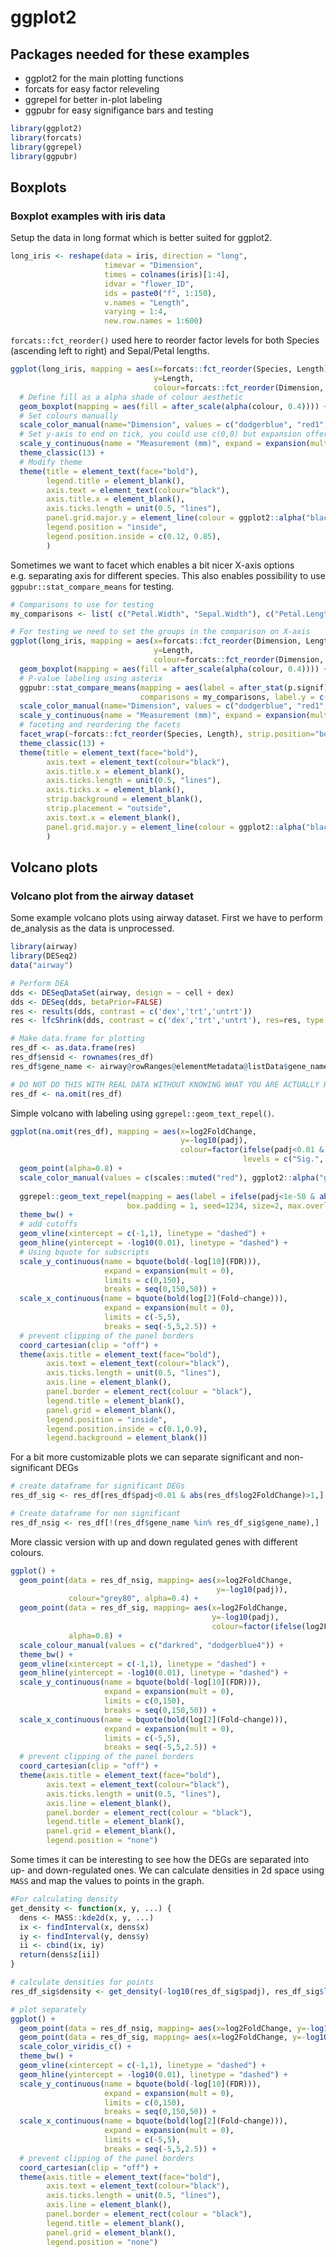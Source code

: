 # ggplot2

## Packages needed for these examples

* ggplot2 for the main plotting functions 
* forcats for easy factor releveling
* ggrepel for better in-plot labeling 
* ggpubr for easy signifigance bars and testing

```r
library(ggplot2)
library(forcats)
library(ggrepel)
library(ggpubr)
```

## Boxplots

### Boxplot examples with iris data 

Setup the data in long format which is better suited for ggplot2.

```r
long_iris <- reshape(data = iris, direction = "long", 
                     timevar = "Dimension", 
                     times = colnames(iris)[1:4], 
                     idvar = "flower_ID", 
                     ids = paste0("f", 1:150), 
                     v.names = "Length", 
                     varying = 1:4, 
                     new.row.names = 1:600)
```


`forcats::fct_reorder()` used here to reorder factor levels for both Species (ascending left to right) and Sepal/Petal lengths.

```r
ggplot(long_iris, mapping = aes(x=forcats::fct_reorder(Species, Length), # reorder by measurements
                                y=Length, 
                                colour=forcats::fct_reorder(Dimension, Length))) + # reorder by measurements
  # Define fill as a alpha shade of colour aesthetic
  geom_boxplot(mapping = aes(fill = after_scale(alpha(colour, 0.4)))) +
  # Set colours manually 
  scale_color_manual(name="Dimension", values = c("dodgerblue", "red1", "dodgerblue4", "red4")) +
  # Set y-axis to end on tick, you could use c(0,0) but expansion offers more customization i.e. non-symmetrical expansion of axis
  scale_y_continuous(name = "Measurement (mm)", expand = expansion(mult = 0), limits = c(0,9), breaks = seq(0,9,3)) +
  theme_classic(13) +
  # Modify theme
  theme(title = element_text(face="bold"),
        legend.title = element_blank(),
        axis.text = element_text(colour="black"),
        axis.title.x = element_blank(),
        axis.ticks.length = unit(0.5, "lines"),
        panel.grid.major.y = element_line(colour = ggplot2::alpha("black", 0.4), linetype = "dashed"),
        legend.position = "inside", 
        legend.position.inside = c(0.12, 0.85),
        )
```


Sometimes we want to facet which enables a bit nicer X-axis options e.g. separating axis for different species. This also enables possibility to use `ggpubr::stat_compare_means` for testing.

```r
# Comparisons to use for testing
my_comparisons <- list( c("Petal.Width", "Sepal.Width"), c("Petal.Length", "Sepal.Length"))

# For testing we need to set the groups in the comparison on X-axis
ggplot(long_iris, mapping = aes(x=forcats::fct_reorder(Dimension, Length), 
                                y=Length, 
                                colour=forcats::fct_reorder(Dimension, Length))) +
  geom_boxplot(mapping = aes(fill = after_scale(alpha(colour, 0.4)))) +
  # P-value labeling using asterix 
  ggpubr::stat_compare_means(mapping = aes(label = after_stat(p.signif)), 
                             comparisons = my_comparisons, label.y = c(8,8)) +
  scale_color_manual(name="Dimension", values = c("dodgerblue", "red1", "dodgerblue4", "red4")) +
  scale_y_continuous(name = "Measurement (mm)", expand = expansion(mult = 0), limits = c(0,9), breaks = seq(0,9,3)) +
  # faceting and reordering the facets
  facet_wrap(~forcats::fct_reorder(Species, Length), strip.position="bottom") +
  theme_classic(13) +
  theme(title = element_text(face="bold"),
        axis.text = element_text(colour="black"),
        axis.title.x = element_blank(),
        axis.ticks.length = unit(0.5, "lines"),
        axis.ticks.x = element_blank(),
        strip.background = element_blank(),
        strip.placement = "outside",
        axis.text.x = element_blank(),
        panel.grid.major.y = element_line(colour = ggplot2::alpha("black", 0.4), linetype = "dashed")
        )
```

## Volcano plots 

### Volcano plot from the airway dataset

Some example volcano plots using airway dataset. First we have to perform de_analysis as the data is unprocessed.

```r
library(airway)
library(DESeq2)
data("airway")

# Perform DEA
dds <- DESeqDataSet(airway, design = ~ cell + dex)
dds <- DESeq(dds, betaPrior=FALSE)
res <- results(dds, contrast = c('dex','trt','untrt'))
res <- lfcShrink(dds, contrast = c('dex','trt','untrt'), res=res, type = 'normal')

# Make data.frame for plotting
res_df <- as.data.frame(res)
res_df$ensid <- rownames(res_df) 
res_df$gene_name <- airway@rowRanges@elementMetadata@listData$gene_name[match(airway@rowRanges@elementMetadata@listData$gene_id, res_df$ensid)]

# DO NOT DO THIS WITH REAL DATA WITHOUT KNOWING WHAT YOU ARE ACTUALLY REMOVING HERE
res_df <- na.omit(res_df)
```




Simple volcano with labeling using `ggrepel::geom_text_repel()`.

```r
ggplot(na.omit(res_df), mapping = aes(x=log2FoldChange, 
                                      y=-log10(padj), 
                                      colour=factor(ifelse(padj<0.01 & abs(log2FoldChange)>1, "Sig.", "NS"), 
                                                    levels = c("Sig.", "NS")))) +
  geom_point(alpha=0.8) +
  scale_color_manual(values = c(scales::muted("red"), ggplot2::alpha("grey80", 0.8))) +
  
  ggrepel::geom_text_repel(mapping = aes(label = ifelse(padj<1e-50 & abs(log2FoldChange)>2.5, gene_name, "")),
                          box.padding = 1, seed=1234, size=2, max.overlaps = Inf, min.segment.length = 0) +
  theme_bw() +
  # add cutoffs 
  geom_vline(xintercept = c(-1,1), linetype = "dashed") +
  geom_hline(yintercept = -log10(0.01), linetype = "dashed") +
  # Using bquote for subscripts
  scale_y_continuous(name = bquote(bold(-log[10](FDR))), 
                     expand = expansion(mult = 0), 
                     limits = c(0,150), 
                     breaks = seq(0,150,50)) +
  scale_x_continuous(name = bquote(bold(log[2](Fold~change))), 
                     expand = expansion(mult = 0), 
                     limits = c(-5,5), 
                     breaks = seq(-5,5,2.5)) +
  # prevent clipping of the panel borders
  coord_cartesian(clip = "off") +
  theme(axis.title = element_text(face="bold"),
        axis.text = element_text(colour="black"),
        axis.ticks.length = unit(0.5, "lines"),
        axis.line = element_blank(),
        panel.border = element_rect(colour = "black"),
        legend.title = element_blank(), 
        panel.grid = element_blank(),
        legend.position = "inside",
        legend.position.inside = c(0.1,0.9),
        legend.background = element_blank())
```



For a bit more customizable plots we can separate significant and non-significant DEGs

```r
# create dataframe for significant DEGs
res_df_sig <- res_df[res_df$padj<0.01 & abs(res_df$log2FoldChange)>1,]

# Create dataframe for non significant
res_df_nsig <- res_df[!(res_df$gene_name %in% res_df_sig$gene_name),]
```



More classic version with up and down regulated genes with different colours. 

```r
ggplot() +
  geom_point(data = res_df_nsig, mapping= aes(x=log2FoldChange, 
                                              y=-log10(padj)), 
             colour="grey80", alpha=0.4) +
  geom_point(data = res_df_sig, mapping= aes(x=log2FoldChange, 
                                             y=-log10(padj), 
                                             colour=factor(ifelse(log2FoldChange>0, "Up", "Down"), levels = c("Up", "Down"))), 
             alpha=0.8) +
  scale_colour_manual(values = c("darkred", "dodgerblue4")) +
  theme_bw() +
  geom_vline(xintercept = c(-1,1), linetype = "dashed") +
  geom_hline(yintercept = -log10(0.01), linetype = "dashed") +
  scale_y_continuous(name = bquote(bold(-log[10](FDR))), 
                     expand = expansion(mult = 0), 
                     limits = c(0,150), 
                     breaks = seq(0,150,50)) +
  scale_x_continuous(name = bquote(bold(log[2](Fold~change))), 
                     expand = expansion(mult = 0), 
                     limits = c(-5,5), 
                     breaks = seq(-5,5,2.5)) +
  # prevent clipping of the panel borders
  coord_cartesian(clip = "off") +
  theme(axis.title = element_text(face="bold"),
        axis.text = element_text(colour="black"),
        axis.ticks.length = unit(0.5, "lines"),
        axis.line = element_blank(),
        panel.border = element_rect(colour = "black"),
        legend.title = element_blank(), 
        panel.grid = element_blank(),
        legend.position = "none")
```


Some times it can be interesting to see how the DEGs are separated into up- and down-regulated ones. We can calculate densities in 2d space using `MASS` and map the values to points in the graph. 

```r
#For calculating density 
get_density <- function(x, y, ...) {
  dens <- MASS::kde2d(x, y, ...)
  ix <- findInterval(x, dens$x)
  iy <- findInterval(y, dens$y)
  ii <- cbind(ix, iy)
  return(dens$z[ii])
}

# calculate densities for points
res_df_sig$density <- get_density(-log10(res_df_sig$padj), res_df_sig$log2FoldChange)

# plot separately 
ggplot() +
  geom_point(data = res_df_nsig, mapping= aes(x=log2FoldChange, y=-log10(padj)), colour="grey80", alpha=0.4) +
  geom_point(data = res_df_sig, mapping= aes(x=log2FoldChange, y=-log10(padj), colour=density), alpha=0.8) +
  scale_color_viridis_c() +
  theme_bw() +
  geom_vline(xintercept = c(-1,1), linetype = "dashed") +
  geom_hline(yintercept = -log10(0.01), linetype = "dashed") +
  scale_y_continuous(name = bquote(bold(-log[10](FDR))), 
                     expand = expansion(mult = 0), 
                     limits = c(0,150), 
                     breaks = seq(0,150,50)) +
  scale_x_continuous(name = bquote(bold(log[2](Fold~change))), 
                     expand = expansion(mult = 0), 
                     limits = c(-5,5), 
                     breaks = seq(-5,5,2.5)) +
  # prevent clipping of the panel borders
  coord_cartesian(clip = "off") +
  theme(axis.title = element_text(face="bold"),
        axis.text = element_text(colour="black"),
        axis.ticks.length = unit(0.5, "lines"),
        axis.line = element_blank(),
        panel.border = element_rect(colour = "black"),
        legend.title = element_blank(), 
        panel.grid = element_blank(),
        legend.position = "none")
```



